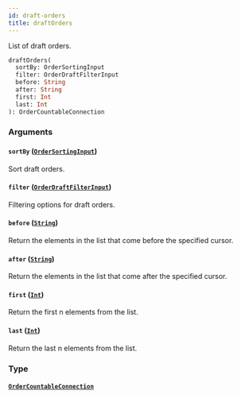 ```yaml
---
id: draft-orders
title: draftOrders
---
```


List of draft orders.

```graphql
draftOrders(
  sortBy: OrderSortingInput
  filter: OrderDraftFilterInput
  before: String
  after: String
  first: Int
  last: Int
): OrderCountableConnection
```

### Arguments

#### `sortBy` ([`OrderSortingInput`](../../../developer/api-reference/inputs/order-sorting-input))

Sort draft orders.

#### `filter` ([`OrderDraftFilterInput`](../../../developer/api-reference/inputs/order-draft-filter-input))

Filtering options for draft orders.

#### `before` ([`String`](../../../developer/api-reference/scalars/string))

Return the elements in the list that come before the specified cursor.

#### `after` ([`String`](../../../developer/api-reference/scalars/string))

Return the elements in the list that come after the specified cursor.

#### `first` ([`Int`](../../../developer/api-reference/scalars/int))

Return the first n elements from the list.

#### `last` ([`Int`](../../../developer/api-reference/scalars/int))

Return the last n elements from the list.

### Type

#### [`OrderCountableConnection`](../../../developer/api-reference/objects/order-countable-connection)
